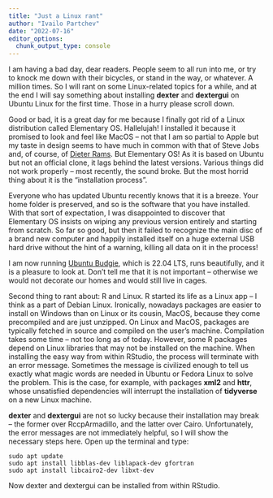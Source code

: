 ```yaml
---
title: "Just a Linux rant"
author: "Ivailo Partchev"
date: "2022-07-16"
editor_options: 
  chunk_output_type: console
---
```


I am having a bad day, dear readers. People seem to all run into me, or try to knock me down with their bicycles, or stand in the way, or whatever. A million times. So I will rant on some Linux-related topics for a while, and at the end I will say something about installing __dexter__ and __dextergui__ on Ubuntu Linux for the first time. Those in a hurry please scroll down.

Good or bad, it is a great day for me because I finally got rid of a Linux distribution called Elementary OS. Hallelujah! I installed it because it promised to look and feel like MacOS -- not that I am so partial to Apple but my taste in design seems to have much in common with that of Steve Jobs and, of course, of [Dieter Rams](https://en.wikipedia.org/wiki/Dieter_Rams). But Elementary OS! As it is based on Ubuntu but not an official clone, it lags behind the latest versions. Various things did not work properly -- most recently, the sound broke. But the most horrid thing about it is the "installation process". 

Everyone who has updated Ubuntu recently knows that it is a breeze. Your home folder is preserved, and so is the software that you have installed. With that sort of expectation, I was disappointed to discover that Elementary OS insists on wiping any previous version entirely and starting from scratch. So far so good, but then it failed to recognize the main disc of a brand new computer and happily installed itself on a huge external USB hard drive without the hint of a warning, killing all data on it in the process! 

I am now running [Ubuntu Budgie](https://ubuntubudgie.org/), which is 22.04 LTS, runs beautifully, and it is a pleasure to look at. Don't tell me that it is not important -- otherwise we would not decorate our homes and would still live in cages.

Second thing to rant about: R and Linux. R started its life as a Linux app -- I think as a part of Debian Linux. Ironically, nowadays packages are easier to install on Windows than on Linux or its cousin, MacOS, because they come precompiled and are just unzipped. On Linux and MacOS, packages are typically fetched in source and compiled on the user's machine. Compilation takes some time -- not too long as of today. However, some R packages depend on Linux libraries that may not be installed on the machine. When installing the easy way from within RStudio, the process will terminate with an error message. Sometimes the message is civilized enough to tell us exactly what magic words are needed in Ubuntu or Fedora Linux to solve the problem. This is the case, for example, with packages __xml2__ and __httr__, whose unsatisfied dependencies will interrupt the installation of __tidyverse__ on a new Linux machine.

__dexter__ and __dextergui__ are not so lucky because their installation may break -- the former over RccpArmadillo, and the latter over Cairo. Unfortunately, the error messages are not immediately helpful, so I will show the necessary steps here. Open up the terminal and type:

```
sudo apt update
sudo apt install libblas-dev liblapack-dev gfortran
sudo apt install libcairo2-dev libxt-dev
```

Now dexter and dextergui can be installed from within RStudio. 

